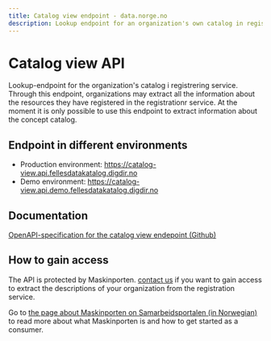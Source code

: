 ```yaml
---
title: Catalog view endpoint - data.norge.no
description: Lookup endpoint for an organization's own catalog in registration service.
---
```


# Catalog view API

<Ingress size='xs'>Lookup-endpoint for the organization's catalog i registrering service. Through this endpoint, organizations may extract all the information about the resources they have registered in the registrationr service.
At the moment it is only possible to use this endpoint to extract information about the concept catalog.</Ingress>

## Endpoint in different environments

* Production environment: https://catalog-view.api.fellesdatakatalog.digdir.no
* Demo environment: https://catalog-view.api.demo.fellesdatakatalog.digdir.no

## Documentation

[OpenAPI-specification for the catalog view endepoint (Github)](https://github.com/Informasjonsforvaltning/catalog-view-api/blob/main/openapi.yaml) 

## How to gain access

The API is protected by Maskinporten. [contact us](/contact) if you want to gain access to extract the descriptions of your organization from the registration service.

Go to [the page about Maskinporten on Samarbeidsportalen (in Norwegian)](https://samarbeid.digdir.no/maskinporten/maskinporten/25) to read more about what Maskinporten is and how to get started as a consumer.